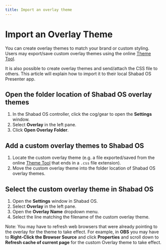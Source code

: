 ```yaml
---
title: Import an overlay theme
---
```


# Import an Overlay Theme

You can create overlay themes to match your brand or custom styling. Users may export/save custom overlay themes using the online [Theme Tool](https://themes.shabados.com/).

It is also possible to create overlay themes and send/attach the CSS file to others. This article will explain how to import it to their local Shabad OS Presenter app.

## Open the folder location of Shabad OS overlay themes

1. In the Shabad OS controller, click the cog/gear to open the **Settings** window.
2. Select **Overlay** in the left pane.
3. Click **Open Overlay Folder**.

## Add a custom overlay themes to Shabad OS

1. Locate the custom overlay theme (e.g. a file exported/saved from the online [Theme Tool](https://themes.shabados.com/) that ends in a `.css` file extension).
2. Move the custom overlay theme into the folder location of Shabad OS overlay themes.

## Select the custom overlay theme in Shabad OS

1. Open the **Settings** window in Shabad OS.
2. Select **Overlay** in the left pane.
3. Open the **Overlay Name** dropdown menu.
4. Select the line matching the filename of the custom overlay theme.

Note: You may have to refresh web browsers that were already pointing to the overlay for the theme to take effect. For example, in **OBS** you may have to **Right-Click the Browser Source** and click **Properties** and scroll down to **Refresh cache of current page** for the custom Overlay theme to take effect.
